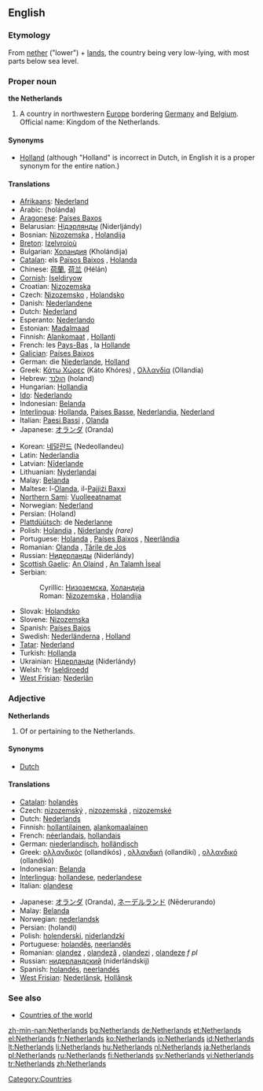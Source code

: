 ==English==
{{wikipedia}}

===Etymology===
From [[nether]] ("lower") + [[land]]s, the country being very low-lying, with most parts below sea level.

===Proper noun===
'''the Netherlands'''

# A country in northwestern [[Europe]] bordering [[Germany]] and [[Belgium]]. Official name: Kingdom of the Netherlands.

====Synonyms====
* [[Holland]] (although "Holland" is incorrect in Dutch, in English it is a proper synonym for the entire nation.)

====Translations====
{{trans-top|country in northwestern Europe}}
* [[Afrikaans]]: [[Nederland]]
* Arabic: {{Arab|[[هولندا]]}} (holánda) {{f}}
* [[Aragonese]]: [[Países Baxos]]
* Belarusian: [[Нідэрлянды]] (Niderljándy) {{m|p}}
* Bosnian: [[Nizozemska#Bosnian|Nizozemska]] {{f}}, [[Holandija#Bosnian|Holandija]] {{f}}
* [[Breton]]: [[Izelvroioù]]
* Bulgarian: [[Холандия]] (Kholándija) {{f}}
* [[Catalan]]: els [[Països Baixos]] {{m|p}}, [[Holanda]] {{f}}
* Chinese: [[荷蘭]], [[荷兰]] (Hélán)
* [[Cornish]]: [[Iseldiryow]]
* Croatian: [[Nizozemska]] {{f}}
* Czech: [[Nizozemsko]] {{n}}, [[Holandsko]] {{n}}
* Danish: [[Nederlandene]]
* Dutch: [[Nederland]]
* Esperanto: [[Nederlando]]
* Estonian: [[Madalmaad]]
* Finnish: [[Alankomaat]] {{p}}, [[Hollanti]]
* French: les [[Pays-Bas]] {{m|p}}, la [[Hollande]]
* [[Galician]]: [[Países Baixos]] {{m|p}}
* German: die [[Niederlande]], [[Holland]]
* Greek: [[Κάτω Χώρες]] (Káto Khóres) {{f|p}}, [[Ολλανδία]] (Ollandía) {{f}}
* Hebrew: [[הולנד]] (holand)
* Hungarian: [[Hollandia]]
* [[Ido]]: [[Nederlando]]
* Indonesian: [[Belanda]]
* [[Interlingua]]: [[Hollanda]], [[Paises Basse]], [[Nederlandia]], [[Nederland]]
* Italian: [[Paesi Bassi]] {{m|p}}, [[Olanda]] {{f}}
* Japanese: [[オランダ]] (Oranda)
{{trans-mid}}
* Korean: [[네덜란드]] (Nedeollandeu)
* Latin: [[Nederlandia]] {{f}}
* Latvian: [[Nīderlande]] {{f}}
* Lithuanian: [[Nyderlandai]]
* Malay: [[Belanda]]
* Maltese: l-[[Olanda]], il-[[Pajjiżi Baxxi]]
* [[Northern Sami]]: [[Vuolleeatnamat]]
* Norwegian: [[Nederland]]
* Persian: {{fa-Arab|[[هلند]]}} (Holand)
* [[Plattdüütsch]]: de [[Nederlanne]]
* Polish: [[Holandia]] {{f}}, [[Niderlandy]] {{p}} ''(rare)''
* Portuguese: [[Holanda]] {{f}}, [[Países Baixos]] {{m|p}}, [[Neerlândia]] {{f}}
* Romanian: [[Olanda]] {{f}}, [[Ţările de Jos]]
* Russian: [[Нидерланды]] (Niderlándy) {{m|p}}
* [[Scottish Gaelic]]: [[An Olaind]] {{f}}, [[An Talamh Ìseal]] {{m}}
* Serbian:
*: Cyrillic: [[Низоземска#Serbian|Низоземска]], [[Холандија#Serbian|Холандија]] {{f}}
*: Roman: [[Nizozemska#Serbian|Nizozemska]] {{f}}, [[Holandija#Serbian|Holandija]] {{f}}
* Slovak: [[Holandsko]] {{n}}
* Slovene: [[Nizozemska]] {{f}}
* Spanish: [[Países Bajos]] {{m|p}}
* Swedish: [[Nederländerna]] {{n|p}}, [[Holland]] {{n}}
* [[Tatar]]: [[Nederland]]
* Turkish: [[Hollanda]]
* Ukrainian: [[Нідерланди]] (Niderlándy) {{m|p}}
* Welsh: Yr [[Iseldiroedd]]
* [[West Frisian]]: [[Nederlân]]
{{trans-bottom}}

===Adjective===
'''Netherlands'''

# Of or pertaining to the Netherlands.

====Synonyms====
* [[Dutch]]

====Translations====
{{trans-top|pertaining to the Netherlands}}
* [[Catalan]]: [[holandès]]
* Czech: [[nizozemský]] {{m}}, [[nizozemská]] {{f}}, [[nizozemské]] {{n}}
* Dutch: [[Nederlands]]
* Finnish: [[hollantilainen]], [[alankomaalainen]]
* French: [[néerlandais]], [[hollandais]]
* German: [[niederlandisch]], [[holländisch]]
* Greek: [[ολλανδικός]] (ollandikós) {{m}}, [[ολλανδική]] (ollandikí) {{f}}, [[ολλανδικό]] (ollandikó) {{n}}
* Indonesian: [[Belanda]]
* [[Interlingua]]: [[hollandese]], [[nederlandese]]
* Italian: [[olandese]]
{{trans-mid}}
* Japanese: [[オランダ]] (Oranda), [[ネーデルランド]] (Nēderurando)
* Malay: [[Belanda]]
* Norwegian: [[nederlandsk]]
* Persian: {{fa-Arab|[[هلندی]]}} (holandi)
* Polish: [[holenderski]], [[niderlandzki]]
* Portuguese: [[holandês]], [[neerlandês]]
* Romanian: [[olandez]] {{m}}, [[olandeză]] {{f}}, [[olandezi]] {{p}}, [[olandeze]] ''f pl''
* Russian: [[нидерландский]] (niderlándskij)
* Spanish: [[holandés]], [[neerlandés]]
* [[West Frisian]]: [[Nederlânsk]], [[Hollânsk]]
{{trans-bottom}}

===See also===
* [[Appendix:Countries of the world|Countries of the world]]

[[Category:Countries]]

[[zh-min-nan:Netherlands]]
[[bg:Netherlands]]
[[de:Netherlands]]
[[et:Netherlands]]
[[el:Netherlands]]
[[fr:Netherlands]]
[[ko:Netherlands]]
[[io:Netherlands]]
[[id:Netherlands]]
[[lt:Netherlands]]
[[li:Netherlands]]
[[hu:Netherlands]]
[[nl:Netherlands]]
[[ja:Netherlands]]
[[pl:Netherlands]]
[[ru:Netherlands]]
[[fi:Netherlands]]
[[sv:Netherlands]]
[[vi:Netherlands]]
[[tr:Netherlands]]
[[zh:Netherlands]]